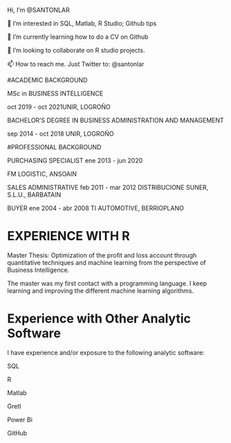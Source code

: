 Hi, I’m @SANTONLAR

👀 I’m interested in SQL, Matlab, R Studio; Github tips

🌱 I’m currently learning how to do a CV on Github

💞️ I’m looking to collaborate on R studio projects.

📫 How to reach me. Just Twitter to: @santonlar

#ACADEMIC BACKGROUND

MSc in BUSINESS INTELLIGENCE

oct 2019 - oct 2021UNIR, LOGROÑO

BACHELOR’S DEGREE IN BUSINESS ADMINISTRATION AND MANAGEMENT

sep 2014 - oct 2018 UNIR, LOGROÑO

#PROFESSIONAL BACKGROUND

PURCHASING SPECIALIST ene 2013 - jun 2020

FM LOGISTIC, ANSOAIN

SALES ADMINISTRATIVE feb 2011 - mar 2012
DISTRIBUCIONE SUNER, S.L.U., BARBATAIN

BUYER ene 2004 - abr 2008
TI AUTOMOTIVE, BERRIOPLANO

# EXPERIENCE WITH R

Master Thesis: Optimization of the profit and loss account through quantitative techniques and machine learning from the perspective of Business Intelligence.

The master was my first contact with a programming language. I keep learning and improving the different machine learning algorithms.

# Experience with Other Analytic Software
I have experience and/or exposure to the following analytic software:

SQL

R

Matlab

Gretl

Power Bi

GitHub
